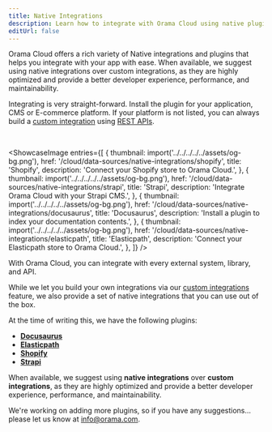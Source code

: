 ```yaml
---
title: Native Integrations
description: Learn how to integrate with Orama Cloud using native plugins.
editUrl: false
---
```


Orama Cloud offers a rich variety of Native integrations and plugins that helps you integrate with your app with ease. When available, we suggest using native integrations over custom integrations, as they are highly optimized and provide a better developer experience, performance, and maintainability.

Integrating is very straight-forward. Install the plugin for your application, CMS or E-commerce platform. If your platform is not listed, you can always build a [custom integration](/cloud/data-sources/custom-integrations) using [REST APIs](/cloud/data-sources/custom-integrations/rest-apis).

<br />

<ShowcaseImage
  entries={[
    {
      thumbnail: import('../../../../../assets/og-bg.png'),
      href: '/cloud/data-sources/native-integrations/shopify',
      title: 'Shopify',
      description: 'Connect your Shopify store to Orama Cloud.',
    },
    {
      thumbnail: import('../../../../../assets/og-bg.png'),
      href: '/cloud/data-sources/native-integrations/strapi',
      title: 'Strapi',
      description: 'Integrate Orama Cloud with your Strapi CMS.',
    },
    {
      thumbnail: import('../../../../../assets/og-bg.png'),
      href: '/cloud/data-sources/native-integrations/docusaurus',
      title: 'Docusaurus',
      description: 'Install a plugin to index your documentation contents.',
    },
    {
      thumbnail: import('../../../../../assets/og-bg.png'),
      href: '/cloud/data-sources/native-integrations/elasticpath',
      title: 'Elasticpath',
      description: 'Connect your Elasticpath store to Orama Cloud.',
    },
  ]}
/>

With Orama Cloud, you can integrate with every external system, library, and API.

While we let you build your own integrations via our [custom integrations](/cloud/data-sources/custom-integrations/) feature, we also provide a set of native integrations that you can use out of the box.

At the time of writing this, we have the following plugins:

- [**Docusaurus**](/cloud/data-sources/native-integrations/docusaurus)
- [**Elasticpath**](/cloud/data-sources/native-integrations/elasticpath)
- [**Shopify**](/cloud/data-sources/native-integrations/shopify)
- [**Strapi**](/cloud/data-sources/native-integrations/strapi)

When available, we suggest using **native integrations** over **custom integrations**, as they are highly optimized and provide a better developer experience, performance, and maintainability.

We're working on adding more plugins, so if you have any suggestions...<br />please let us know at [info@orama.com](mailto:info@orama.com).
